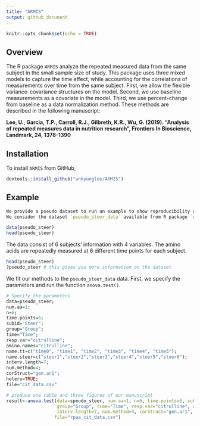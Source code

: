 ```yaml
---
title: "ARMIS"
output: github_document
---
```


```r
knitr::opts_chunk$set(echo = TRUE)
```

## Overview
The R package `ARMIS` analyze the repeated measured data from the same subject in the small sample size of study. This package uses three mixed models to capture the time effect, while accounting for the correlations of measurements over 
time from the same subject. First, we allow the flexible variance-covariance structures on the model. Second, we use baseline measurements as a covariate in the model. Third, we use percent-change from baseline as a data normalization method. These methods are described in the following manuscript: 
  
  **Lee, U., Garcia, T.P., Carroll, R.J., Gilbreth, K.R., Wu, G. (2019). "Analysis of repeated measures data in nutrition research", Frontiers In Bioscience, Landmark, 24, 1378-1390**
  

## Installation 

To install `ARMIS` from GitHub,
```r
devtools::install_github("unkyunglee/ARMIS")
```

## Example

```r
We provide a pseudo dataset to run an example to show reproducibility of our methods in the manuscript. 
We consider the dataset `pseudo_steer_data` available from R package `ARMIS`. 

data(pseudo_steer)
head(pseudo_steer)
```


The data consist of 6 subjects' information with 4 variables. The amino acids are repeatedly measured at 6 different time points for each subject.

```r
head(pseudo_steer)
?pseudo_steer # this gives you more information on the dataset
```

We fit our methods to the `pseudo_steer_data` data. First, we specify the parameters and run the function `anova.test()`.
  
```r

# Specify the parameters
data=pseudo_steer;
num.aa=1; 
n=6; 
time.points=6;
subid="Steer";
group="Group"; 
time="Time"; 
resp.var="citrulline"; 
amino.names="citrulline";
name.tt=c("time0", "time1", "time2", "time3", "time4", "time5");
name.steer=c("steer1","steer2","steer3","steer4","steer5","steer6");
interv.length=7; 
num.method=4; 
corStruct="gen.ar1"; 
hetero=TRUE;
file="cit_data.csv"

# produce one table and three figures of our manuscript
result<-anova.test(data=speudo_steer, num.aa=1, n=6, time.points=6, subid="Steer",
                   group="Group", time="Time", resp.var="citrulline", amino.names="citrulline",
                   interv.length=7, num.method=4, corStruct="gen.ar1", hetero=TRUE,
                  file="rpaa_cit_data.csv")

```




